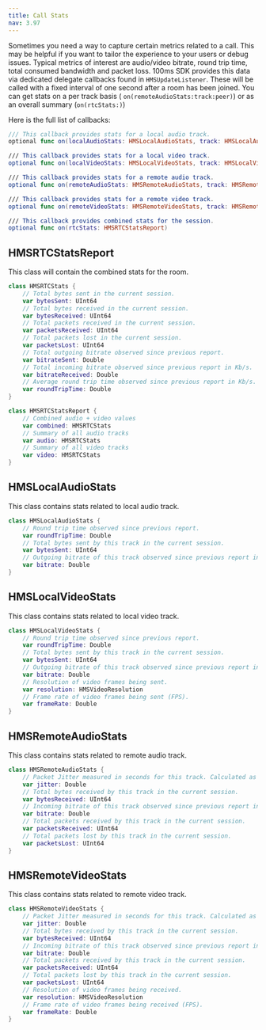 ---
title: Call Stats
nav: 3.97
---

Sometimes you need a way to capture certain metrics related to a call. This may be helpful if you want to tailor the experience to your users or debug issues. Typical metrics of interest are audio/video bitrate, round trip time, total consumed bandwidth and packet loss. 100ms SDK provides this data via dedicated delegate callbacks found in `HMSUpdateListener`. These will be called with a fixed interval of one second after a room has been joined. You can get stats on a per track basis ( `on(remoteAudioStats:track:peer)`) or as an overall summary (`on(rtcStats:)`) 

Here is the full list of callbacks:

```swift
/// This callback provides stats for a local audio track.
optional func on(localAudioStats: HMSLocalAudioStats, track: HMSLocalAudioTrack, peer: HMSPeer)

/// This callback provides stats for a local video track.
optional func on(localVideoStats: HMSLocalVideoStats, track: HMSLocalVideoTrack, peer: HMSPeer)

/// This callback provides stats for a remote audio track.
optional func on(remoteAudioStats: HMSRemoteAudioStats, track: HMSRemoteAudioTrack, peer: HMSPeer)

/// This callback provides stats for a remote video track.
optional func on(remoteVideoStats: HMSRemoteVideoStats, track: HMSRemoteVideoTrack, peer: HMSPeer)

/// This callback provides combined stats for the session.
optional func on(rtcStats: HMSRTCStatsReport)
```

## HMSRTCStatsReport

This class will contain the combined stats for the room.

```swift
class HMSRTCStats {
	// Total bytes sent in the current session.
	var bytesSent: UInt64
	// Total bytes received in the current session.
	var bytesReceived: UInt64
	// Total packets received in the current session.
	var packetsReceived: UInt64
	// Total packets lost in the current session.
	var packetsLost: UInt64
	// Total outgoing bitrate observed since previous report.
	var bitrateSent: Double
	// Total incoming bitrate observed since previous report in Kb/s.
	var bitrateReceived: Double
	// Average round trip time observed since previous report in Kb/s.
	var roundTripTime: Double
}

class HMSRTCStatsReport {
	// Combined audio + video values
	var combined: HMSRTCStats
	// Summary of all audio tracks
	var audio: HMSRTCStats
	// Summary of all video tracks
	var video: HMSRTCStats
}
```

## HMSLocalAudioStats

This class contains stats related to local audio track.

```swift
class HMSLocalAudioStats {
	// Round trip time observed since previous report.
	var roundTripTime: Double
	// Total bytes sent by this track in the current session.
	var bytesSent: UInt64
	// Outgoing bitrate of this track observed since previous report in Kb/s.
	var bitrate: Double
}
```

## HMSLocalVideoStats

This class contains stats related to local video track.

```swift
class HMSLocalVideoStats {
	// Round trip time observed since previous report.
	var roundTripTime: Double
	// Total bytes sent by this track in the current session.
	var bytesSent: UInt64
	// Outgoing bitrate of this track observed since previous report in Kb/s.
	var bitrate: Double
	// Resolution of video frames being sent.
	var resolution: HMSVideoResolution
	// Frame rate of video frames being sent (FPS).
	var frameRate: Double
}
```

## HMSRemoteAudioStats

This class contains stats related to remote audio track.

```swift
class HMSRemoteAudioStats {
	// Packet Jitter measured in seconds for this track. Calculated as defined in section 6.4.1. of RFC3550.
	var jitter: Double
	// Total bytes received by this track in the current session.
	var bytesReceived: UInt64
	// Incoming bitrate of this track observed since previous report in Kb/s.
	var bitrate: Double
	// Total packets received by this track in the current session.
	var packetsReceived: UInt64
	// Total packets lost by this track in the current session.
	var packetsLost: UInt64
}
```

## HMSRemoteVideoStats

This class contains stats related to remote video track.

```swift
class HMSRemoteVideoStats {
	// Packet Jitter measured in seconds for this track. Calculated as defined in section 6.4.1. of RFC3550.
	var jitter: Double
	// Total bytes received by this track in the current session.
	var bytesReceived: UInt64
	// Incoming bitrate of this track observed since previous report in Kb/s.
	var bitrate: Double
	// Total packets received by this track in the current session.
	var packetsReceived: UInt64
	// Total packets lost by this track in the current session.
	var packetsLost: UInt64
	// Resolution of video frames being received.
	var resolution: HMSVideoResolution
	// Frame rate of video frames being received (FPS).
	var frameRate: Double
}
```